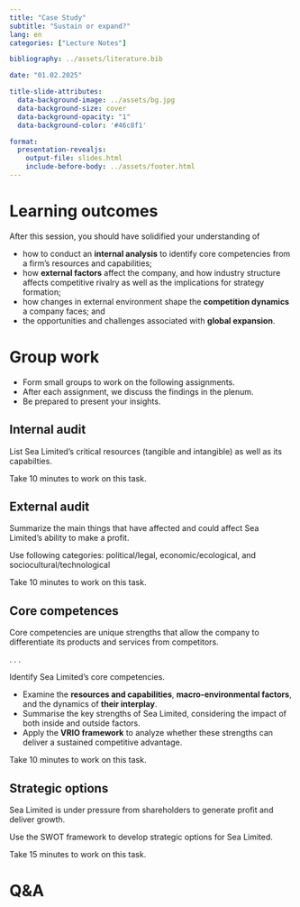 ```yaml
---
title: "Case Study"
subtitle: "Sustain or expand?"
lang: en
categories: ["Lecture Notes"]

bibliography: ../assets/literature.bib

date: "01.02.2025"

title-slide-attributes:
  data-background-image: ../assets/bg.jpg
  data-background-size: cover
  data-background-opacity: "1"
  data-background-color: '#46c8f1'

format: 
  presentation-revealjs:
    output-file: slides.html
    include-before-body: ../assets/footer.html
---
```


# Learning outcomes

After this session, you should have solidified your understanding of

::: incremental
- how to conduct an **internal analysis** to identify core competencies from a firm's resources and capabilities;
- how **external factors** affect the company, and how industry structure affects competitive rivalry as well as the implications for strategy formation;
- how changes in external environment shape the **competition dynamics** a company faces; and
- the opportunities and challenges associated with **global expansion**.
:::

# Group work {.vertical-center background-color="#0333ff"}

:::html-hidden
- Form small groups to work on the following assignments.
- After each assignment, we discuss the findings in the plenum. 
- Be prepared to present your insights.
:::

## Internal audit

:::medium
List Sea Limited's critical resources (tangible and intangible) as well as its capabilties.
:::

:::smaller
Take 10 minutes to work on this task.
:::

## External audit

:::medium
Summarize the main things that have affected and could affect Sea Limited's ability to make a profit. 
:::

Use following categories: political/legal, economic/ecological, and sociocultural/technological

:::smaller
Take 10 minutes to work on this task.
:::


## Core competences

Core competencies are unique strengths that allow the company to differentiate its products and services from competitors. 

. . .

:::medium
Identify Sea Limited's core competencies.
:::

:::incremental
- Examine the **resources and capabilities**, **macro-environmental factors**, and the dynamics of **their interplay**.
- Summarise the key strengths of Sea Limited, considering the impact of both inside and outside factors.
- Apply the **VRIO framework** to analyze whether these strengths can deliver a sustained competitive advantage.
:::

:::fragment
:::smaller
Take 10 minutes to work on this task.
:::
:::

## Strategic options

Sea Limited is under pressure from shareholders to generate profit and deliver growth.

:::fragment

:::medium
Use the SWOT framework to develop strategic options for Sea Limited.
:::

:::smaller
Take 15 minutes to work on this task.
:::

:::

# Q&A {.html-hidden .unlisted .headline-only background-color="#0333ff" background-image="../assets/bg.jpg"}
